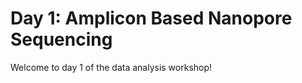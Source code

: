 # Day 1: Amplicon Based Nanopore Sequencing {.unnumbered}

Welcome to day 1 of the data analysis workshop!